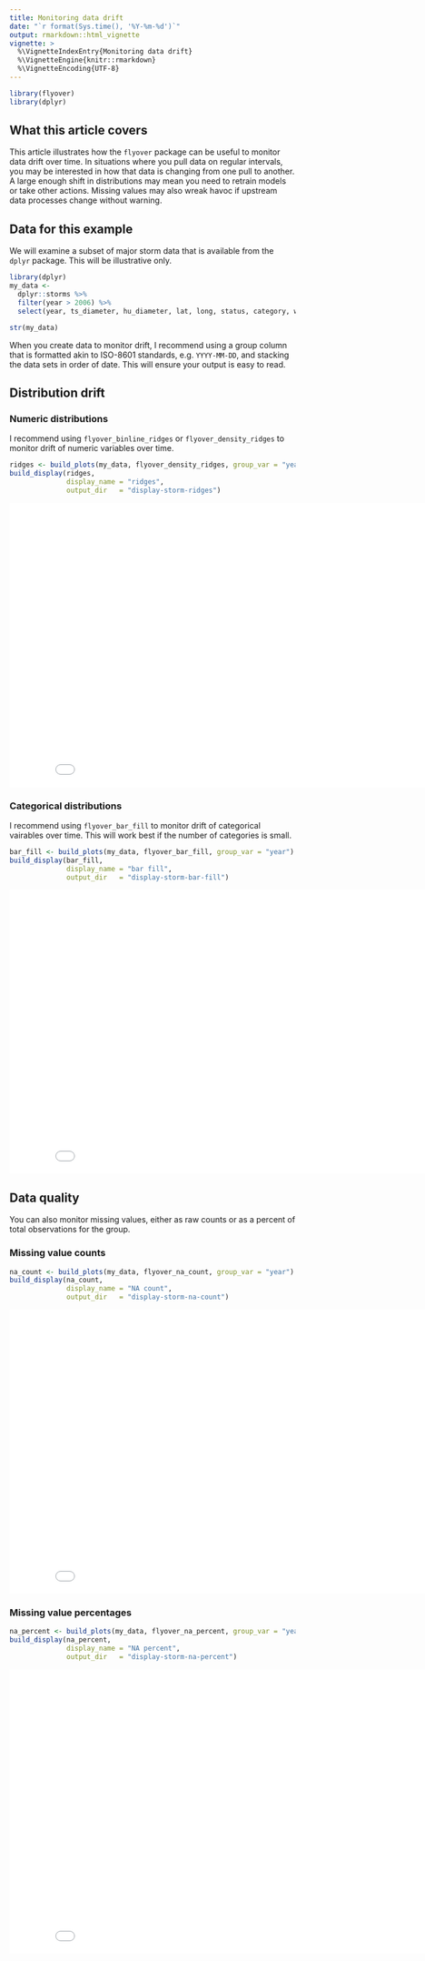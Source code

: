 ```yaml
---
title: Monitoring data drift
date: "`r format(Sys.time(), '%Y-%m-%d')`"
output: rmarkdown::html_vignette
vignette: >
  %\VignetteIndexEntry{Monitoring data drift}
  %\VignetteEngine{knitr::rmarkdown}
  %\VignetteEncoding{UTF-8}
---
```


```r
library(flyover)
library(dplyr)
```


## What this article covers

This article illustrates how the `flyover` package can be useful to monitor data drift over time.  In situations where you pull data on regular intervals, you may be interested in how that data is changing from one pull to another.  A large enough shift in distributions may mean you need to retrain models or take other actions.  Missing values may also wreak havoc if upstream data processes change without warning.


## Data for this example

We will examine a subset of major storm data that is available from the `dplyr` package.  This will be illustrative only.

```r
library(dplyr)
my_data <-
  dplyr::storms %>%
  filter(year > 2006) %>%
  select(year, ts_diameter, hu_diameter, lat, long, status, category, wind, pressure)

str(my_data)
```


When you create data to monitor drift, I recommend using a group column that is formatted akin to ISO-8601 standards, e.g. `YYYY-MM-DD`, and stacking the data sets in order of date.  This will ensure your output is easy to read.


## Distribution drift

### Numeric distributions

I recommend using `flyover_binline_ridges` or `flyover_density_ridges` to monitor drift of numeric variables over time.

```r
ridges <- build_plots(my_data, flyover_density_ridges, group_var = "year")
build_display(ridges,
              display_name = "ridges",
              output_dir   = "display-storm-ridges")
```

<iframe src="display-storm-ridges/" height=500 width=850 scrolling="no" frameborder="0" webkitallowfullscreen="true" mozallowfullscreen="true" allowfullscreen="true"></iframe>


### Categorical distributions

I recommend using `flyover_bar_fill` to monitor drift of categorical vairables over time.  This will work best if the number of categories is small.

```r
bar_fill <- build_plots(my_data, flyover_bar_fill, group_var = "year")
build_display(bar_fill,
              display_name = "bar fill",
              output_dir   = "display-storm-bar-fill")
```

<iframe src="display-storm-bar-fill/" height=500 width=850 scrolling="no" frameborder="0" webkitallowfullscreen="true" mozallowfullscreen="true" allowfullscreen="true"></iframe>


## Data quality

You can also monitor missing values, either as raw counts or as a percent of total observations for the group.

### Missing value counts

```r
na_count <- build_plots(my_data, flyover_na_count, group_var = "year")
build_display(na_count,
              display_name = "NA count",
              output_dir   = "display-storm-na-count")
```

<iframe src="display-storm-na-count/" height=500 width=850 scrolling="no" frameborder="0" webkitallowfullscreen="true" mozallowfullscreen="true" allowfullscreen="true"></iframe>


### Missing value percentages

```r
na_percent <- build_plots(my_data, flyover_na_percent, group_var = "year")
build_display(na_percent,
              display_name = "NA percent",
              output_dir   = "display-storm-na-percent")
```

<iframe src="display-storm-na-percent/" height=500 width=850 scrolling="no" frameborder="0" webkitallowfullscreen="true" mozallowfullscreen="true" allowfullscreen="true"></iframe>
